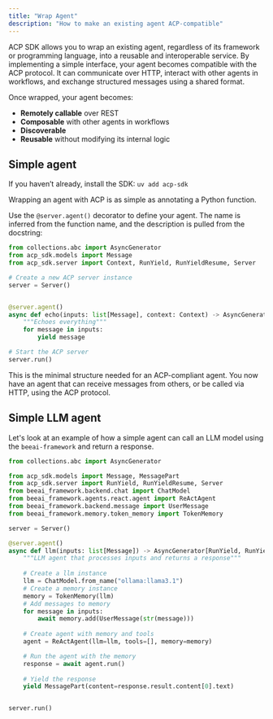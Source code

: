 ```yaml
---
title: "Wrap Agent"
description: "How to make an existing agent ACP-compatible"
---
```


ACP SDK allows you to wrap an existing agent, regardless of its framework or programming language, into a reusable and interoperable service. By implementing a simple interface, your agent becomes compatible with the ACP protocol. It can communicate over HTTP, interact with other agents in workflows, and exchange structured messages using a shared format.

Once wrapped, your agent becomes:

- **Remotely callable** over REST
- **Composable** with other agents in workflows
- **Discoverable**
- **Reusable** without modifying its internal logic

## Simple agent

<Tip>If you haven’t already, install the SDK: `uv add acp-sdk`</Tip>

Wrapping an agent with ACP is as simple as annotating a Python function.

Use the `@server.agent()` decorator to define your agent. The name is inferred from the function name, and the description is pulled from the docstring:

```python echo.py
from collections.abc import AsyncGenerator
from acp_sdk.models import Message
from acp_sdk.server import Context, RunYield, RunYieldResume, Server

# Create a new ACP server instance
server = Server()


@server.agent()
async def echo(inputs: list[Message], context: Context) -> AsyncGenerator[RunYield, RunYieldResume]:
    """Echoes everything"""
    for message in inputs:
        yield message

# Start the ACP server
server.run()
```

This is the minimal structure needed for an ACP-compliant agent. You now have an agent that can receive messages from others, or be called via HTTP, using the ACP protocol.

## Simple LLM agent

Let's look at an example of how a simple agent can call an LLM model using the `beeai-framework` and return a response.

```python llm.py
from collections.abc import AsyncGenerator

from acp_sdk.models import Message, MessagePart
from acp_sdk.server import RunYield, RunYieldResume, Server
from beeai_framework.backend.chat import ChatModel
from beeai_framework.agents.react.agent import ReActAgent
from beeai_framework.backend.message import UserMessage
from beeai_framework.memory.token_memory import TokenMemory

server = Server()

@server.agent()
async def llm(inputs: list[Message]) -> AsyncGenerator[RunYield, RunYieldResume]:
    """LLM agent that processes inputs and returns a response"""
    
    # Create a llm instance
    llm = ChatModel.from_name("ollama:llama3.1")
    # Create a memory instance
    memory = TokenMemory(llm)
    # Add messages to memory
    for message in inputs:
        await memory.add(UserMessage(str(message)))
        
    # Create agent with memory and tools
    agent = ReActAgent(llm=llm, tools=[], memory=memory)

    # Run the agent with the memory
    response = await agent.run()
    
    # Yield the response
    yield MessagePart(content=response.result.content[0].text)


server.run()

```